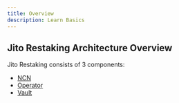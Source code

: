 ```yaml
---
title: Overview
description: Learn Basics
---
```


## Jito Restaking Architecture Overview

Jito Restaking consists of 3 components:

- [NCN](./ncn.md)
- [Operator](./operator.md)
- [Vault](./vault.md)

